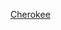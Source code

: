 {{US county navigation box
| template_name  = 切羅基縣 (愛荷華州)
| listclass = hlist
| county         = 切羅基縣
| state          = 愛荷華州

| map_image      = Map of Iowa highlighting Cherokee County.svg
| map_caption    = 切羅基縣在愛荷華州的位置
| map_size       = 75x75

| seat           = 切羅基

| title1 = [[城市]]
| body1  = 
* [[奧里利亞 (愛荷華州)|奧里利亞]]
* [[切罗基 (爱荷华州)|切羅基]]
* [[克萊格霍恩 (愛荷華州)|克萊格霍恩]]
* [[拉臘比 (愛荷華州)|拉臘比]]
* [[馬庫斯 (愛荷華州)|馬庫斯]]
* [[梅里登 (愛荷華州)|梅里登]]
* [[昆比 (愛荷華州)|昆比]]
* [[瓦什塔 (艾奥瓦州)|瓦什塔]]

| title2 = [[行政鎮區]]
| body2  = 
* [[阿夫頓鎮區 (愛荷華州切羅基縣)|阿夫頓]]
* [[阿姆赫斯特鎮區 (愛荷華州切羅基縣)|阿姆赫斯特]]
* [[錫達鎮區 (愛荷華州切羅基縣)|錫達]]
* [[切羅基鎮區 (愛荷華州切羅基縣)|切羅基]]
* [[戴亞蒙德鎮區 (愛荷華州切羅基縣)|戴亞蒙德]]
* [[大梅多鎮區 (愛荷華州切羅基縣)|大梅多]]
* [[利柏提鎮區 (愛荷華州切羅基縣)|利柏提]]
* [[馬庫斯鎮區 (愛荷華州切羅基縣)|馬庫斯]]
* [[派洛特鎮區 (愛荷華州切羅基縣)|派洛特]]
* [[皮切鎮區 (愛荷華州切羅基縣)|皮切]]
* [[羅克鎮區 (愛荷華州切羅基縣)|羅克]]
* [[謝里登鎮區 (愛荷華州切羅基縣)|謝里登]]
* [[錫爾弗鎮區 (愛荷華州切羅基縣)|錫爾弗]]
* [[斯普林鎮區 (愛荷華州切羅基縣)|斯普林]]
* [[蒂爾登鎮區 (愛荷華州切羅基縣)|蒂爾登]]
* [[威洛鎮區 (愛荷華州切羅基縣)|威洛]]

| title3 = [[非建制地區]]
| body3  = 
* [[菲爾丁 (愛荷華州)|菲爾丁]]
* [[瑪麗山 (愛荷華州)|瑪麗山]]

}}<noinclude>
[[Category:艾奧瓦州縣份導航模板|Cherokee]]  
[[Category:卡洛爾縣 (愛荷華州)| ]]
</noinclude>